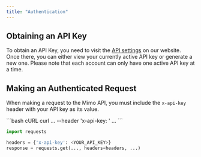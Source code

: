 ```yaml
---
title: "Authentication"
---
```


## Obtaining an API Key

To obtain an API Key, you need to visit the [API settings](https://mimo.team/dashboard/settings/api) on our website. Once there, you can either view your currently active API key or generate a new one. Please note that each account can only have one active API key at a time.

## Making an Authenticated Request

When making a request to the Mimo API, you must include the `x-api-key` header with your API key as its value.

<CodeGroup>
```bash cURL
curl ...
     --header 'x-api-key: <YOUR_API_KEY>'
     ...
```

```python Python
import requests

headers = {'x-api-key': <YOUR_API_KEY>}
response = requests.get(..., headers=headers, ...)
```

</CodeGroup>
